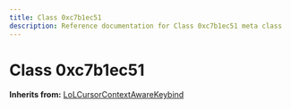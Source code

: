 ```yaml
---
title: Class 0xc7b1ec51
description: Reference documentation for Class 0xc7b1ec51 meta class
---
```



# Class 0xc7b1ec51

**Inherits from:** [LoLCursorContextAwareKeybind](/classes/lolcursorcontextawarekeybind)

<ClassDetails file="/db/classes/0xc7b1ec51.538cf5d09c16.json" />

